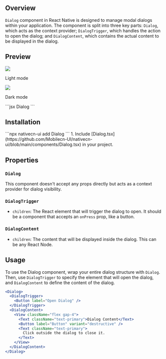 ## Overview

`Dialog` component in React Native is designed to manage modal dialogs within your application. The component is split into three key parts: `Dialog`, which acts as the context provider; `DialogTrigger`, which handles the action to open the dialog; and `DialogContent`, which contains the actual content to be displayed in the dialog.

## Preview

<Tabs>
  <Tab title="Preview">
    <div style={{ display: 'flex', justifyContent: 'center', gap: '20px' }}>
      <div>
        <img src="https://raw.githubusercontent.com/Mobilecn-UI/nativecn-ui/main/assets/examples/components/dialog-light.png" />
        <p>Light mode</p>
      </div>
      <div>
        <img src="https://raw.githubusercontent.com/Mobilecn-UI/nativecn-ui/main/assets/examples/components/dialog-dark.png" />
        <p>Dark mode</p>
      </div>
    </div>
  </Tab>
  <Tab title="Code">
    ```jsx
    <View className="flex gap-2">
      <Text className="font-semibold text-xl text-primary">Dialog</Text>
      <Dialog>
        <DialogTrigger>
          <Button label="Open Dialog" />
        </DialogTrigger>
        <DialogContent>
          <View className="flex gap-4">
            <Text className="text-primary">Dialog Content</Text>
            <Button label="Button" />
            <Text className="text-primary">
              Click outside the dialog to close it.
            </Text>
          </View>
        </DialogContent>
      </Dialog>
    </View>
    ```
  </Tab>
</Tabs>

## Installation

<Tabs>
  <Tab title="CLI">```npx nativecn-ui add Dialog ```</Tab>
  <Tab title="Manual">
    1. Include
    [Dialog.tsx](https://github.com/Mobilecn-UI/nativecn-ui/blob/main/components/Dialog.tsx)
    in your project.
  </Tab>
</Tabs>

## Properties

### `Dialog`

This component doesn't accept any props directly but acts as a context provider for dialog visibility.

### `DialogTrigger`

- `children`: The React element that will trigger the dialog to open. It should be a component that accepts an `onPress` prop, like a button.

### `DialogContent`

- `children`: The content that will be displayed inside the dialog. This can be any React Node.

## Usage

To use the Dialog component, wrap your entire dialog structure with `Dialog`. Then, use `DialogTrigger` to specify the element that will open the dialog, and `DialogContent` to define the content of the dialog.

```jsx
<Dialog>
  <DialogTrigger>
    <Button label="Open Dialog" />
  </DialogTrigger>
  <DialogContent>
    <View className="flex gap-4">
      <Text className="text-primary">Dialog Content</Text>
      <Button label="Button" variant="destructive" />
      <Text className="text-primary">
        Click outside the dialog to close it.
      </Text>
    </View>
  </DialogContent>
</Dialog>
```
